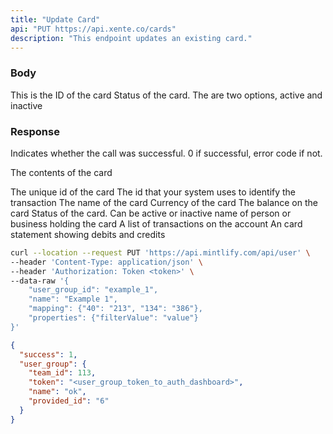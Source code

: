 ```yaml
---
title: "Update Card"
api: "PUT https://api.xente.co/cards"
description: "This endpoint updates an existing card."
---
```


### Body

<ParamField body="card_id" type="string">
  This is the ID of the card
</ParamField>

<ParamField body="status" type="string">
  Status of the card. The are two options, active and inactive 
</ParamField>


### Response

<ResponseField name="success" type="number">
  Indicates whether the call was successful. 0 if successful, error code if not.
</ResponseField>
<ResponseField name="data" type="object">

The contents of the card

<Expandable title="Toggle object">

<ResponseField name="card_id" type="number">
  The unique id of the card
</ResponseField>


<ResponseField name="masked_card_number" type="number">
  The id that your system uses to identify the transaction
</ResponseField>

<ResponseField name="name" type="string">
  The name of the card
</ResponseField>

<ResponseField name="currency" type="string">
  Currency of the card
</ResponseField>

<ResponseField name="balance" type="number">
  The balance on the card
</ResponseField>

<ResponseField name="status" type="string">
  Status of the card. Can be active or inactive
</ResponseField>

<ResponseField name="card_holder" type="string">
  name of person or business holding the card
</ResponseField>

<ResponseField name="transactions" type="JSON or null">
  A list of transactions on the account
</ResponseField>

<ResponseField name="statement" type="JSON or null">
  An card statement showing debits and credits
</ResponseField>
</Expandable>

</ResponseField>


<RequestExample>

```bash Example Request
curl --location --request PUT 'https://api.mintlify.com/api/user' \
--header 'Content-Type: application/json' \
--header 'Authorization: Token <token>' \
--data-raw '{
    "user_group_id": "example_1",
    "name": "Example 1",
    "mapping": {"40": "213", "134": "386"},
    "properties": {"filterValue": "value"}
}'
```

</RequestExample>

<ResponseExample>

```json Response
{
  "success": 1,
  "user_group": {
    "team_id": 113,
    "token": "<user_group_token_to_auth_dashboard>",
    "name": "ok",
    "provided_id": "6"
  }
}
```

</ResponseExample>
